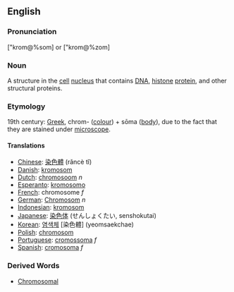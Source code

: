 ==English==

===Pronunciation===
["krom@%som] or ["krom@%zom] 

===Noun===
A structure in the [[cell]] [[nucleus]] that contains [[DNA]], [[histone]] [[protein]], and other structural proteins.

===Etymology===
19th century: [[Greek]], chrom- ([[colour]]) + sōma ([[body]]), due to the fact that they are stained under [[microscope]].

====Translations====
*[[Chinese]]: [[染色體]] (rǎncè tǐ)
*[[Danish]]: [[kromosom]]
*[[Dutch]]: [[chromosoom]] ''n''
*[[Esperanto]]: [[kromosomo]]
*[[French]]: chromosome ''f''
*[[German]]: [[Chromosom]] ''n''
*[[Indonesian]]: [[kromosom]]
*[[Japanese]]: [[染色体]] (せんしょくたい, senshokutai)
*[[Korean]]: [[염색체]] [染色體] (yeomsaekchae)
*[[Polish]]: [[chromosom]]
*[[Portuguese]]: [[cromossoma]] ''f''
*[[Spanish]]: [[cromosoma]] ''f''

===Derived Words===
* [[Chromosomal]]